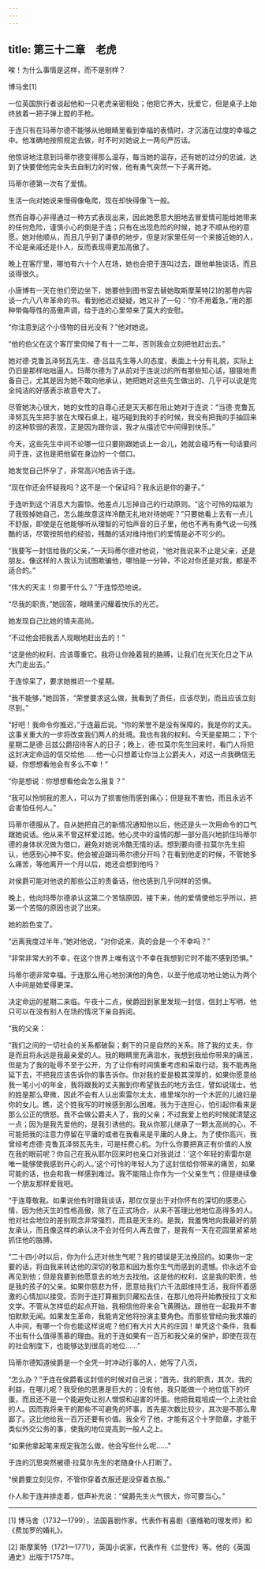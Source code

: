 ```yaml
---
---
---
```

title: 第三十二章　老虎
---

唉！为什么事情是这样，而不是别样？

博马舍[1]





一位英国旅行者谈起他和一只老虎亲密相处；他把它养大，抚爱它，但是桌子上始终放着一把子弹上膛的手枪。

于连只有在玛蒂尔德不能够从他眼睛里看到幸福的表情时，才沉湎在过度的幸福之中。他准确地按照规定去做，时不时对她说上一两句严厉话。

他惊讶地注意到玛蒂尔德变得那么温存，每当她的温存，还有她的过分的忠诚，达到了快要使他完全失去自制力的时候，他有勇气突然一下子离开她。

玛蒂尔德第一次有了爱情。

生活一向对她说来慢得像龟爬，现在却快得像飞一般。

然而自尊心非得通过一种方式表现出来，因此她愿意大胆地去冒爱情可能给她带来的任何危险，谨慎小心的倒是于连；只有在出现危险的时候，她才不顺从他的意愿。她对他顺从，而且几乎到了谦恭的地步，但是对家里任何一个来接近她的人，不论是亲戚还是仆人，反而表现得更加高傲了。

晚上在客厅里，哪怕有六十个人在场，她也会把于连叫过去，跟他单独谈话，而且谈得很久。

小唐博有一天在他们旁边坐下，她要他到图书室去替她取斯摩莱特[2]的那卷内容谈一六八八年革命的书。看到他迟迟疑疑，她又补了一句：“你不用着急，”用的那种带侮辱性的高傲声调，给于连的心里带来了莫大的安慰。

“你注意到这个小怪物的目光没有？”他对她说。

“他的伯父在这个客厅里伺候了有十一二年，否则我会立刻把他赶出去。”

她对德·克鲁瓦泽努瓦先生、德·吕兹先生等人的态度，表面上十分有礼貌，实际上仍旧是那样咄咄逼人。玛蒂尔德为了从前对于连说过的所有那些知心话，狠狠地责备自己，尤其是因为她不敢向他承认，她把她对这些先生做出的、几乎可以说是完全纯洁的好感表示故意夸大了。

尽管她决心很大，她的女性的自尊心还是天天都在阻止她对于连说：“当德·克鲁瓦泽努瓦先生把手放在大理石桌上，碰巧碰到我的手的时候，我没有把我的手抽回来的这种软弱的表现，正是因为跟你谈，我才从描述它中间得到快乐。”

今天，这些先生中间不论哪一位只要刚跟她谈上一会儿，她就会碰巧有一句话要问问于连，这也是把他留在身边的一个借口。

她发觉自己怀孕了，非常高兴地告诉于连。

“现在你还会怀疑我吗？这不是一个保证吗？我永远是你的妻子。”

于连听到这个消息大为震惊。他差点儿忘掉自己的行动原则。“这个可怜的姑娘为了我毁掉她自己，怎么能故意这样冷酷无礼地对待她呢？”只要她看上去有一点儿不舒服，即使是在他能够听从理智的可怕声音的日子里，他也不再有勇气说一句残酷的话，尽管按照他的经验，残酷的话对维持他们的爱情是必不可少的。

“我要写一封信给我的父亲，”一天玛蒂尔德对他说，“他对我说来不止是父亲，还是朋友。像这样的人我认为试图欺骗他，哪怕是一分钟，不论对你还是对我，都是不适合的。”

“伟大的天主！你要干什么？”于连惊恐地说。

“尽我的职责，”她回答，眼睛里闪耀着快乐的光芒。

她发现自己比她的情夫高尚。

“不过他会把我丢人现眼地赶出去的！”

“这是他的权利，应该尊重它。我将让你挽着我的胳膊，让我们在光天化日之下从大门走出去。”

于连惊呆了，要求她推迟一个星期。

“我不能够，”她回答，“荣誉要求这么做，我看到了责任，应该尽到，而且应该立刻尽到。”

“好吧！我命令你推迟，”于连最后说。“你的荣誉不是没有保障的，我是你的丈夫。这事关重大的一步将改变我们两人的处境。我也有我的权利。今天是星期二；下个星期二是德·吕兹公爵招待客人的日子；晚上，德·拉莫尔先生回来时，看门人将把这封决定命运的信交给他……他一心只想着让你当上公爵夫人，对这一点我确信无疑，你想想看他会有多么不幸！”

“你是想说：你想想看他会怎么报复？”

“我可以怜悯我的恩人，可以为了损害他而感到痛心；但是我不害怕，而且永远不会害怕任何人。”

玛蒂尔德服从了。自从她把自己的新情况通知他以后，他还是头一次用命令的口气跟她说话。他从来不曾这样爱过她。他心灵中的温情的那一部分高兴地抓住玛蒂尔德的身体状况做为借口，避免对她说冷酷无情的话。想到要向德·拉莫尔先生招认，他感到心神不安。他会被迫跟玛蒂尔德分开吗？在看到他走的时候，不管她多么痛苦，等他离开一个月以后，她还会想到他吗？

对侯爵可能对他说的那些公正的责备话，他也感到几乎同样的恐惧。

晚上，他向玛蒂尔德承认这第二个苦恼原因，接下来，他的爱情使他忘乎所以，把第一个苦恼的原因也说了出来。

她的脸色变了。

“远离我度过半年，”她对他说，“对你说来，真的会是一个不幸吗？”

“非常非常大的不幸，在这个世界上唯有这个不幸在我想到它时不能不感到恐惧。”

玛蒂尔德非常幸福。于连那么用心地扮演他的角色，以至于他成功地让她认为两个人中间是她爱得更深。

决定命运的星期二来临。午夜十二点，侯爵回到家里发现一封信，信封上写明，他只可以在没有别人在场的情况下亲自拆阅。





“我的父亲：

“我们之间的一切社会的关系都破裂；剩下的只是自然的关系。除了我的丈夫，你是而且将永远是我最亲爱的人。我的眼睛里充满泪水，我想到我给你带来的痛苦，但是为了我的耻辱不至于公开，为了让你有时间慎重考虑和采取行动，我不能再拖延下去，不把我应该告诉你的事告诉你。你对我的爱是极其深厚的，如果你愿意给我一笔小小的年金，我将跟我的丈夫搬到你希望我去的地方去住，譬如说瑞士。他的姓是那么卑微，因此不会有人认出索雷尔太太，维里埃尔的一个木匠的儿媳妇是你的女儿。瞧，这个姓我写的时候感到那么困难。我为于连担心，怕引起你看来是那么公正的愤怒。我不会做公爵夫人了，我的父亲；不过我爱上他的时候就清楚这一点；因为是我先爱他的，是我引诱他的。我从你那儿继承了一颗太高尚的心，不可能把我的注意力停留在平庸的或者在我看来是平庸的人身上。为了使你高兴，我曾经考虑德·克鲁瓦泽努瓦先生，可是枉费心机。为什么你要把真正有价值的人放在我的眼前呢？你自己在我从耶尔回来时也亲口对我说过：‘这个年轻的索雷尔是唯一能够使我感到开心的人。’这个可怜的年轻人为了这封信给你带来的痛苦，如果可能的话，也会和我一样感到难过。我不能阻止你作为一个父亲生气；但是继续像一个朋友那样爱我吧。

“于连尊敬我。如果说他有时跟我谈话，那仅仅是出于对你怀有的深切的感恩心情，因为他天生的性格高傲，除了在正式场合，从来不答理比他地位高得多的人。他对社会地位的差别观念非常强烈，而且是天生的。是我，我羞愧地向我最好的朋友承认，而且像这样的承认决不会对任何人再去做了，是我有一天在花园里紧紧地抓住他的胳膊。

“二十四小时以后，你为什么还对他生气呢？我的错误是无法挽回的。如果你一定要的话，将由我来转达他的深切的敬意和因为惹你生气而感到的遗憾。你永远不会再见到他；但是我要到他愿意去的地方去找他。这是他的权利，这是我的职责，他是我的孩子的父亲。如果你慈悲为怀，愿意给我们六千法郎维持生活，我将怀着感激的心情加以接受。否则于连打算搬到贝藏松去住，在那儿他将开始教授拉丁文和文学。不管从怎样低的起点开始，我相信他将来会飞黄腾达。跟他在一起我并不害怕默默无闻。如果发生革命，我能肯定他将扮演主要角色。而那些曾经向我求婚的人中间，有哪一个你也能这样说呢？他们有大片大片的庄园！单凭这个条件，我看不出有什么值得羡慕的理由。我的于连如果有一百万和我父亲的保护，即使在现在的社会制度下，也能够达到很高的地位……”





玛蒂尔德知道侯爵是一个全凭一时冲动行事的人，她写了八页。

“怎么办？”于连在侯爵看这封信的时候对自己说；“首先，我的职责，其次，我的利益，在哪儿呢？我受他的恩惠是巨大的；没有他，我只能做一个地位低下的坏蛋，而且还不是一个能避免让别人憎恨和迫害的坏蛋。他把我栽培成一个上流社会的人。因而我将来干的那些不可避免的坏事，首先是次数比较少，其次是不那么卑鄙了。这比他给我一百万还要有价值。我全亏了他，才能有这个十字勋章，才能干类似外交公务的事，使我的地位提高到一般人之上。

“如果他拿起笔来规定我怎么做，他会写些什么呢……”

于连的沉思突然被德·拉莫尔先生的老随身仆人打断了。

“侯爵要立刻见你，不管你穿着衣服还是没穿着衣服。”

仆人和于连并排走着，低声补充说：“侯爵先生火气很大，你可要当心。”



* * *



[1] 博马舍（1732—1799），法国喜剧作家。代表作有喜剧《塞维勒的理发师》和《费加罗的婚礼》。

[2] 斯摩莱特（1721—1771），英国小说家，代表作有《兰登传》等。他的《英国通史》出版于1757年。